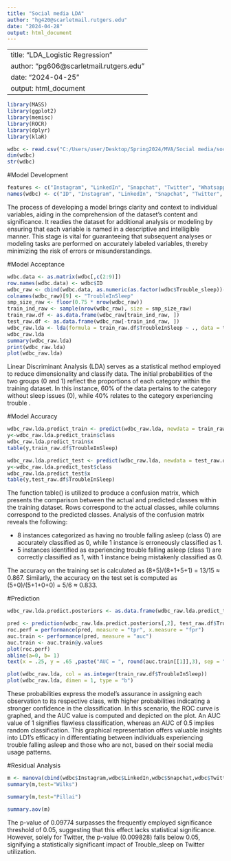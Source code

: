 ---
title: "Social media LDA"
author: "hg420@scarletmail.rutgers.edu"
date: "2024-04-28"
output: html_document
---

---
title: "LDA_Logistic Regression"
author: "pg606@scarletmail.rutgers.edu"
date: "2024-04-25"
output: html_document
---

```{r }
library(MASS)
library(ggplot2)
library(memisc)
library(ROCR)
library(dplyr)
library(klaR)

wdbc <- read.csv("C:/Users/user/Desktop/Spring2024/MVA/Social media/social_media_cleaned.csv")
dim(wdbc)
str(wdbc)
```

#Model Development
```{r }
features <- c("Instagram", "LinkedIn", "Snapchat", "Twitter", "Whatsapp", "Youtube", "OTT", "Reddit", "Trouble_sleep", "Mood", "Tired_morning")
names(wdbc) <- c("ID", "Instagram", "LinkedIn", "Snapchat", "Twitter", "Whatsapp", "Youtube", "OTT", "Reddit", "Trouble_sleep", "Mood", "Tired_morning")
```


The process of developing a model brings clarity and context to individual variables, aiding in the comprehension of the dataset's content and significance. It readies the dataset for additional analysis or modeling by ensuring that each variable is named in a descriptive and intelligible manner. This stage is vital for guaranteeing that subsequent analyses or modeling tasks are performed on accurately labeled variables, thereby minimizing the risk of errors or misunderstandings.


#Model Acceptance
```{r }
wdbc.data <- as.matrix(wdbc[,c(2:9)])
row.names(wdbc.data) <- wdbc$ID
wdbc_raw <- cbind(wdbc.data, as.numeric(as.factor(wdbc$Trouble_sleep))-1)
colnames(wdbc_raw)[9] <- "TroubleInSleep"
smp_size_raw <- floor(0.75 * nrow(wdbc_raw))
train_ind_raw <- sample(nrow(wdbc_raw), size = smp_size_raw)
train_raw.df <- as.data.frame(wdbc_raw[train_ind_raw, ])
test_raw.df <- as.data.frame(wdbc_raw[-train_ind_raw, ])
wdbc_raw.lda <- lda(formula = train_raw.df$TroubleInSleep ~ ., data = train_raw.df)
wdbc_raw.lda
summary(wdbc_raw.lda)
print(wdbc_raw.lda)
plot(wdbc_raw.lda)
```


Linear Discriminant Analysis (LDA) serves as a statistical method employed to reduce dimensionality and classify data. The initial probabilities of the two groups (0 and 1) reflect the proportions of each category within the training dataset. In this instance, 60% of the data pertains to the category without sleep issues (0), while 40% relates to the category experiencing trouble .

#Model Accuracy
```{r }
wdbc_raw.lda.predict_train <- predict(wdbc_raw.lda, newdata = train_raw.df)
y<-wdbc_raw.lda.predict_train$class
wdbc_raw.lda.predict_train$x
table(y,train_raw.df$TroubleInSleep)
```


```{r }
wdbc_raw.lda.predict_test <- predict(wdbc_raw.lda, newdata = test_raw.df)
y<-wdbc_raw.lda.predict_test$class
wdbc_raw.lda.predict_test$x
table(y,test_raw.df$TroubleInSleep)
```

The function table() is utilized to produce a confusion matrix, which presents the comparison between the actual and predicted classes within the training dataset. Rows correspond to the actual classes, while columns correspond to the predicted classes. Analysis of the confusion matrix reveals the following:

- 8 instances categorized as having no trouble falling asleep (class 0) are accurately classified as 0, while 1 instance is erroneously classified as 1.
- 5 instances identified as experiencing trouble falling asleep (class 1) are correctly classified as 1, with 1 instance being mistakenly classified as 0.

The accuracy on the training set is calculated as (8+5)/(8+1+5+1) = 13/15 ≈ 0.867. Similarly, the accuracy on the test set is computed as (5+0)/(5+1+0+0) = 5/6 ≈ 0.833.


#Prediction
```{r }
wdbc_raw.lda.predict.posteriors <- as.data.frame(wdbc_raw.lda.predict_test$posterior)

pred <- prediction(wdbc_raw.lda.predict.posteriors[,2], test_raw.df$TroubleInSleep)
roc.perf = performance(pred, measure = "tpr", x.measure = "fpr")
auc.train <- performance(pred, measure = "auc")
auc.train <- auc.train@y.values
plot(roc.perf)
abline(a=0, b= 1)
text(x = .25, y = .65 ,paste("AUC = ", round(auc.train[[1]],3), sep = ""))
```


```{r }
plot(wdbc_raw.lda, col = as.integer(train_raw.df$TroubleInSleep))
plot(wdbc_raw.lda, dimen = 1, type = "b")
```

These probabilities express the model's assurance in assigning each observation to its respective class, with higher probabilities indicating a stronger confidence in the classification. In this scenario, the ROC curve is graphed, and the AUC value is computed and depicted on the plot. An AUC value of 1 signifies flawless classification, whereas an AUC of 0.5 implies random classification. This graphical representation offers valuable insights into LD1's efficacy in differentiating between individuals experiencing trouble falling asleep and those who are not, based on their social media usage patterns.

#Residual Analysis
```{r }
m <- manova(cbind(wdbc$Instagram,wdbc$LinkedIn,wdbc$Snapchat,wdbc$Twitter)~wdbc$Trouble_sleep,data=wdbc)
summary(m,test="Wilks")

summary(m,test="Pillai")

summary.aov(m)
```
The p-value of 0.09774 surpasses the frequently employed significance threshold of 0.05, suggesting that this effect lacks statistical significance. However, solely for Twitter, the p-value (0.009828) falls below 0.05, signifying a statistically significant impact of Trouble_sleep on Twitter utilization.

```{r }

```


```{r }

```


```{r }

```


```{r }

```


```{r }

```


```{r }

```


```{r }

```

```{r }

```


```{r }

```


```{r }

```


```{r }

```


```{r }

```


```{r }

```


```{r }

```


```{r }

```

